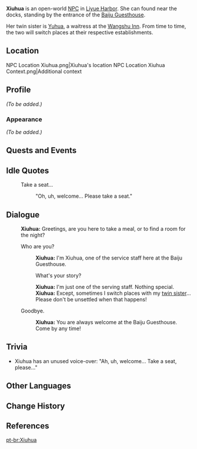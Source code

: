 {{Meta
<!-- REMOVE THIS TEMPLATE AFTER ADDING MISSING INFO -->
|missing_NPC_profile  = yes
}}
{{Character Infobox
|image            = NPC Xiuhua.png
|type             = Open-World NPC
|region           = Liyue
|location         = Liyue
|title            = Guesthouse Waitress
|sibling          = Yuhua
|siblingNote      = twin sister
|voiceEN          = [https://www.sarinaneer.com/ Sarina Neer]<ref name="Sarina Neer">Sarina Neer: [https://www.sarinaneer.com/reel EN VA's Profile]</ref>
|voiceJP          = Misao Ouga ({{ja|操 桜我}})<ref name="Misao Ouga">Twitter: [https://twitter.com/dekiruze_washi JP VA's Bio]</ref>
}}
'''Xiuhua''' is an open-world [[NPC]] in [[Liyue Harbor]]. She can found near the docks, standing by the entrance of the [[Baiju Guesthouse]].

Her twin sister is [[Yuhua]], a waitress at the [[Wangshu Inn]]. From time to time, the two will switch places at their respective establishments.

==Location==
<gallery>
NPC Location Xiuhua.png|Xiuhua's location
NPC Location Xiuhua Context.png|Additional context
</gallery>

==Profile==
<!-- detailed story/lore information goes here -->
''(To be added.)''

===Appearance===
''(To be added.)''

==Quests and Events==
{{Quests and Events}}

==Idle Quotes==
{{Dialogue Start}}
: {{DIcon|Idle}} Take a seat...
:: {{A|VO Xiuhua 01.ogg}} "Oh, uh, welcome... Please take a seat."
{{Dialogue End}}

==Dialogue==
{{Dialogue Start}}
:'''Xiuhua:''' Greetings, are you here to take a meal, or to find a room for the night?
:{{DIcon}} Who are you?
::'''Xiuhua:''' I'm Xiuhua, one of the service staff here at the Baiju Guesthouse.
::{{DIcon}} What's your story?
::'''Xiuhua:''' I'm just one of the serving staff. Nothing special.
::'''Xiuhua:''' Except, sometimes I switch places with my [[Yuhua|twin sister]]... Please don't be unsettled when that happens!
:{{DIcon}} Goodbye.
::'''Xiuhua:''' You are always welcome at the Baiju Guesthouse. Come by any time!
{{Dialogue End}}

==Trivia==
* Xiuhua has an unused voice-over: {{A|VO Xiuhua 02.ogg}} "Ah, uh, welcome... Take a seat, please..."

==Other Languages==
{{Other Languages
|default_hidden = 1
|en      = Xiuhua
|zhs     = 秀华
|zhs_rm  = Xiùhuá
|zht     = 秀華
|zht_rm  = Xiùhuá
|ja      = 秀華
|ja_rm   = Shuuka{{Assumed}}
|ko      = 수화
|es      = Xiuhua
|fr      = Xiuhua
|ru      = Сю Хуа
|th      = Xiuhua
|vi      = Xiuhua
|de      = Xiuhua
|id      = Xiuhua
|pt      = Xiuhua
|tr      = Xiuhua
|it      = Xiuhua
}}

==Change History==
{{Change History|1.0}}

==References==
{{Reflist}}

[[pt-br:Xiuhua]]